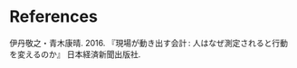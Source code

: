 # References {.unnumbered}

::: {#refs}
:::

伊丹敬之・青木康晴. 2016. 『現場が動き出す会計 : 人はなぜ測定されると行動を変えるのか』 日本経済新聞出版社.

